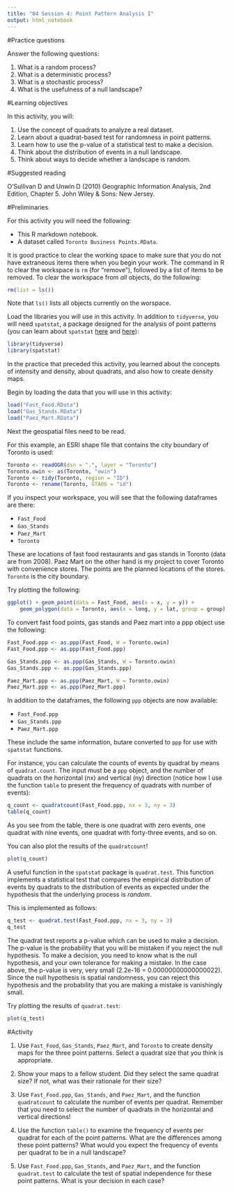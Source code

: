 ---
title: "04 Session 4: Point Pattern Analysis I"
output: html_notebook
---

#Practice questions

Answer the following questions:

1. What is a random process?
2. What is a deterministic process?
3. What is a stochastic process?
4. What is the usefulness of a null landscape?

#Learning objectives

In this activity, you will:

1. Use the concept of quadrats to analyze a real dataset.
2. Learn about a quadrat-based test for randomness in point patterns.
3. Learn how to use the p-value of a statistical test to make a decision.
4. Think about the distribution of events in a null landscape.
5. Think about ways to decide whether a landscape is random.

#Suggested reading

O'Sullivan D and Unwin D (2010) Geographic Information Analysis, 2nd Edition, Chapter 5. John Wiley & Sons: New Jersey.

#Preliminaries

For this activity you will need the following:

* This R markdown notebook.
* A dataset called `Toronto Business Points.RData`.

It is good practice to clear the working space to make sure that you do not have extraneous items there when you begin your work. The command in R to clear the workspace is `rm` (for "remove"), followed by a list of items to be removed. To clear the workspace from _all_ objects, do the following:
```{r}
rm(list = ls())
```

Note that `ls()` lists all objects currently on the worspace.

Load the libraries you will use in this activity. In addition to `tidyverse`, you will need `spatstat`, a package designed for the analysis of point patterns (you can learn about `spatstat` [here](https://cran.r-project.org/web/packages/spatstat/vignettes/getstart.pdf) and [here](http://spatstat.org/resources/spatstatJSSpaper.pdf)):
```{r}
library(tidyverse)
library(spatstat)
```

In the practice that preceded this activity, you learned about the concepts of intensity and density, about quadrats, and also how to create density maps. 

Begin by loading the data that you will use in this activity:
```{r}
load("Fast_Food.RData")
load("Gas_Stands.RData")
load("Paez_Mart.RData")
```

Next the geospatial files need to be read. 

For this example, an ESRI shape file that contains the city boundary of Toronto is used:
```{r}
Toronto <- readOGR(dsn = ".", layer = "Toronto")
Toronto.owin <- as(Toronto, "owin")
Toronto <- tidy(Toronto, region = "ID")
Toronto <- rename(Toronto, GTA06 = "id")
```

If you inspect your workspace, you will see that the following dataframes are there:

* `Fast_Food`
* `Gas_Stands`
* `Paez_Mart`
* `Toronto`

These are locations of fast food restaurants and gas stands in Toronto (data are from 2008). Paez Mart on the other hand is my project to cover Toronto with convenience stores. The points are the planned locations of the stores. `Toronto` is the city boundary.

Try plotting the following:
```{r}
ggplot() + geom_point(data = Fast_Food, aes(x = x, y = y)) +
    geom_polygon(data = Toronto, aes(x = long, y = lat, group = group), color = "black", fill = NA, alpha = 1, size = .3)
```

To convert fast food points, gas stands and Paez mart into a ppp object use the following: 
```{r}
Fast_Food.ppp <- as.ppp(Fast_Food, W = Toronto.owin)
Fast_Food.ppp <- as.ppp(Fast_Food.ppp)

Gas_Stands.ppp <- as.ppp(Gas_Stands, W = Toronto.owin)
Gas_Stands.ppp <- as.ppp(Gas_Stands.ppp)

Paez_Mart.ppp <- as.ppp(Paez_Mart, W = Toronto.owin)
Paez_Mart.ppp <- as.ppp(Paez_Mart.ppp)
```

In addition to the dataframes, the following `ppp` objects are now available:

* `Fast_Food.ppp`
* `Gas_Stands.ppp`
* `Paez_Mart.ppp`


These include the same information, butare converted to `ppp` for use with `spatstat` functions.

For instance, you can calculate the counts of events by quadrat by means of `quadrat.count`. The input must be a `ppp` object, and the number of quadrats on the horizontal (nx) and vertical (ny) direction (notice how I use the function `table` to present the frequency of quadrats with number of events):
```{r}
q_count <- quadratcount(Fast_Food.ppp, nx = 3, ny = 3)
table(q_count)
```

As you see from the table, there is one quadrat with zero events, one quadrat with nine events, one quadrat with forty-three events, and so on.

You can also plot the results of the `quadratcount`!
```{r}
plot(q_count)
```


A useful function in the `spatstat` package is `quadrat.test`. This function implements a statistical test that compares the empirical distribution of events by quadrats to the distribution of events as expected under the hypothesis that the underlying process is _random_.

This is implemented as follows:
```{r}
q_test <- quadrat.test(Fast_Food.ppp, nx = 3, ny = 3)
q_test
```

The quadrat test reports a p-value which can be used to make a decision. The p-value is the probability that you will be mistaken if you reject the null hypothesis. To make a decision, you need to know what is the null hypothesis, and your own tolerance for making a mistake. In the case above, the p-value is very, very small (2.2e-16 = 0.00000000000000022). Since the null hypothesis is spatial randomness, you can reject this hypothesis and the probability that you are making a mistake is vanishingly small.

Try plotting the results of `quadrat.test`:
```{r}
plot(q_test)
```

#Activity

1. Use `Fast_Food`, `Gas_Stands`, `Paez_Mart`, and `Toronto` to create density maps for the three point patterns. Select a quadrat size that you think is appropriate. 

2. Show your maps to a fellow student. Did they select the same quadrat size? If not, what was their rationale for their size?

3. Use `Fast_Food.ppp`, `Gas_Stands`, and `Paez_Mart`, and the function `quadratcount` to calculate the number of events per quadrat. Remember that you need to select the number of quadrats in the horizontal and vertical directions!

4. Use the function `table()` to examine the frequency of events per quadrat for each of the point patterns. What are the differences among these point patterns? What would you expect the frequency of events per quadrat to be in a null landscape?

5. Use `Fast_Food.ppp`, `Gas_Stands`, and `Paez_Mart`, and the function `quadrat.test` to calculate the test of spatial independence for these point patterns. What is your decision in each case?